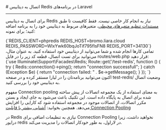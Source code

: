 

<Layout>
<Head>
<title>مستندات اتصال به دیتابیس Redis در Laravel - لیارا</title>
</Head>
# اتصال به دیتابیس Redis در برنامه‌های Laravel
<hr className="mb-2" />

برای اتصال به دیتابیس Redis نیاز به انجام کار خاصی نیست. فقط کافیست تا طبق <a href="/paas/details/envs" className="text-[#2196f3] ">مستندات تنظیم متغیرهای محیطی</a>، متغیرهای مربوط به دیتابیس خود را به برنامه اضافه کنید؛ برای نمونه:
<div className="h-2" />
    <div dir='ltr'>
    <Highlight className="bash">
        {`REDIS_CLIENT=phpredis
REDIS_HOST=bromo.liara.cloud
REDIS_PASSWORD=WIxYwk60bqJoTif795flsFN8
REDIS_PORT=34130`}
    </Highlight>
    </div>
<div className="h-2" />
تمامی کارها انجام شده و شما می‌توانید از دیتابیس خود استفاده کنید. به عنوان مثال، می‌توانید برای تست اتصال، قطعه کد زیر را در فایل <Important>routes/web.php</Important> قرار دهید:

<div className="h-2" />
    <div dir='ltr'>
    <Highlight className="php">
        {`use Illuminate\Support\Facades\Redis;
Route::get('/test-redis', function () {
    try {
        Redis::connection()->ping();
        return "connection successfull";
    } catch (Exception $e) {
        return "connection failed: " . $e->getMessage();
    }
});
`}
    </Highlight>
    </div>
<div className="h-2" />
اکنون می‌توانید برنامه‌تان را در لیارا مستقر کرده و در صفحه <Important>test-redis/</Important> وضعیت اتصال به دیتابیس خود را بررسی کنید.

<Section id="connection-pooling" title="استفاده از Connection Pooling" />

مفهوم Connection pooling به معنای استفاده از یک مجموعه اتصالات از پیش ساخته شده برای اتصال به پایگاه داده است. این تکنیک باعث می‌شود به جای ایجاد و بستن مکرر اتصالات، از اتصالات موجود در مجموعه استفاده شود که کارایی را افزایش می‌دهد.
<Alert variant='success'>همچنین بخوانید: <a className="text-[#2196f3] " href="/dbaas/details/connection-pool">آشنایی بیشتر با قابلیت Connection Pooling</a></Alert>

در Redis نیازی به تنظیمات اضافی برای Connection Pooling نخواهید داشت، زیرا درایور <Important>redis</Important> در لاراول، به طور خودکار اتصالات را مدیریت می‌کند.

</Layout>